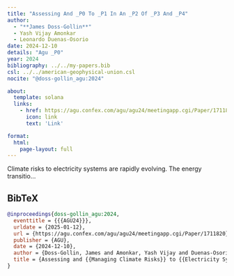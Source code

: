 ```yaml
---
title: "Assessing And _P0 To _P1 In An _P2 Of _P3 And _P4"
author:
  - "**James Doss-Gollin**"
  - Yash Vijay Amonkar
  - Leonardo Duenas-Osorio
date: 2024-12-10
details: "Agu _P0"
year: 2024
bibliography: ../../my-papers.bib
csl: ../../american-geophysical-union.csl
nocite: "@doss-gollin_agu:2024"

about:
  template: solana
  links:
    - href: https://agu.confex.com/agu/agu24/meetingapp.cgi/Paper/1711820
      icon: link
      text: 'Link'

format:
  html:
    page-layout: full
---
```


Climate risks to electricity systems are rapidly evolving. The energy transitio...

## BibTeX

```bibtex
@inproceedings{doss-gollin_agu:2024,
  eventtitle = {{{AGU24}}},
  urldate = {2025-01-12},
  url = {https://agu.confex.com/agu/agu24/meetingapp.cgi/Paper/1711820},
  publisher = {AGU},
  date = {2024-12-10},
  author = {Doss-Gollin, James and Amonkar, Yash Vijay and Duenas-Osorio, Leonardo},
  title = {Assessing and {{Managing Climate Risks}} to {{Electricity Systems}} in an {{Era}} of {{Climate Change}} and {{Energy Transition}}},
}
```